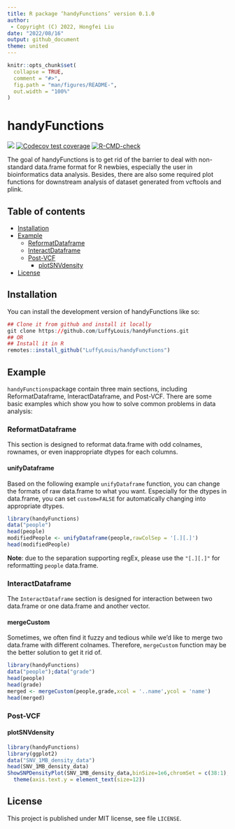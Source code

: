 ```yaml
---
title: R package ‘handyFunctions’ version 0.1.0
author: 
 - Copyright (C) 2022, Hongfei Liu
date: "2022/08/16"
output: github_document
theme: united
---
```


<!-- README.md is generated from README.Rmd. Please edit that file -->

```r
knitr::opts_chunk$set(
  collapse = TRUE,
  comment = "#>",
  fig.path = "man/figures/README-",
  out.width = "100%"
)
```

# handyFunctions

<!-- badges: start -->
![](https://lifecycle.r-lib.org/articles/figures/lifecycle-experimental.svg)
[![Codecov test coverage](https://codecov.io/gh/LuffyLouis/handyFunctions/branch/main/graph/badge.svg)](https://app.codecov.io/gh/LuffyLouis/handyFunctions?branch=main)
[![R-CMD-check](https://github.com/LuffyLouis/handyFunctions/actions/workflows/R-CMD-check.yaml/badge.svg)](https://github.com/LuffyLouis/handyFunctions/actions/workflows/R-CMD-check.yaml)
<!-- badges: end -->

The goal of handyFunctions is to get rid of the barrier to deal with non-standard data.frame format for R newbies, especially the user in bioinformatics data analysis. Besides, there are also some required plot functions for downstream analysis of dataset generated from vcftools and plink.


## Table of contents
-   [Installation](#installation)
-   [Example](#example)
    -   [ReformatDataframe](#reformatdataframe)
    -   [InteractDataframe](#interactdataframe)
    -   [Post-VCF](#post-vcf)
        -   [plotSNVdensity](#plotsnvdensity)
-   [License](#license)

## Installation
You can install the development version of handyFunctions like so:

``` r
## Clone it from github and install it locally
git clone https://github.com/LuffyLouis/handyFunctions.git
## OR
## Install it in R
remotes::install_github("LuffyLouis/handyFunctions")
```

## Example {#example}

`handyFunctions`package contain three main sections, including ReformatDataframe, InteractDataframe, and Post-VCF. There are some basic examples which show you how to solve common problems in data analysis: 

### ReformatDataframe
This section is designed to reformat data.frame with odd colnames, rownames, or even inappropriate dtypes for each columns.

#### unifyDataframe 
Based on the following example `unifyDataframe` function, you can change the formats of raw data.frame to what you want. Especially for the dtypes in data.frame, you can set `custom=FALSE` for automatically changing into appropriate dtypes.
```r
library(handyFunctions)
data("people")
head(people)
modifiedPeople <- unifyDataframe(people,rawColSep = '[.][.]')
head(modifiedPeople)
```
**Note**: due to the separation supporting regEx, please use the `"[.][.]"` for reformatting `people` data.frame.

### InteractDataframe 
The `InteractDataframe` section is designed for interaction between two data.frame or one data.frame and another vector. 

#### mergeCustom
Sometimes, we often find it fuzzy and tedious while we'd like to merge two data.frame with different colnames. Therefore, `mergeCustom` function may be the better solution to get it rid of. 
```r
library(handyFunctions)
data("people");data("grade")
head(people)
head(grade)
merged <- mergeCustom(people,grade,xcol = '..name',ycol = 'name')
head(merged)
```

### Post-VCF 

#### plotSNVdensity 
```r
library(handyFunctions)
library(ggplot2)
data("SNV_1MB_density_data")
head(SNV_1MB_density_data)
ShowSNPDensityPlot(SNV_1MB_density_data,binSize=1e6,chromSet = c(38:1),withchr=T)+
  theme(axis.text.y = element_text(size=12))

```

## License {#license}

This project is published under MIT license, see file `LICENSE`.
